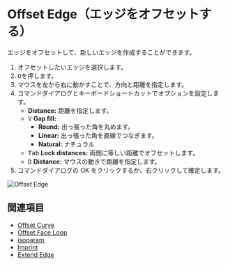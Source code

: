 
# Offset Edge（エッジをオフセットする）

<Reference shortcut="O" command="Offset Edge" button="" />

エッジをオフセットして、新しいエッジを作成することができます。

1. オフセットしたいエッジを選択します。
2. <kbd>O</kbd>を押します。
3. マウスを左から右に動かすことで、方向と距離を指定します。
4. コマンドダイアログとキーボードショートカットでオプションを設定します。
   - **Distance:** 距離を指定します。
   - <kbd>V</kbd> **Gap fill:**
        - **Round:** 出っ張った角を丸めます。
        - **Linear:** 出っ張った角を直線でつなぎます。
        - **Natural:** ナチュラル
   - <kbd>Tab</kbd> **Lock distances:** 両側に等しい距離でオフセットします。
   - <kbd>D</kbd> **Distance:** マウスの動きで距離を指定します。
5. コマンドダイアログの OK をクリックするか、右クリックして確定します。

![Offset Edge](/img/offset-edge.gif)

## 関連項目
- [Offset Curve](./offset-curve)
- [Offset Face Loop](./offset-face-loop)
- [isoparam](./isoparam)
- [Imprint](./imprint)
- [Extend Edge](./extend-edge)











